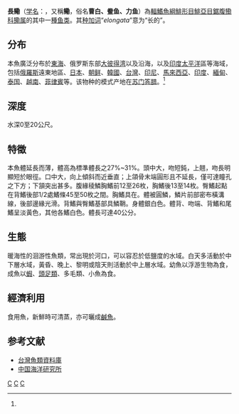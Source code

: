 {{Speciesbox 
| taxon = Ilisha elongata
| image = Elongate ilisha.jpg
| status = LC
| status_system = IUCN3.1
| authority = Bennett, 1830<ref name='id5360'>{{cite web| url =http://www.bioinfo.cn/db05/BjdwSpecies.php?action=view&id=5360| title =鳓| work =《中国动物物种编目数据库》| publisher =中国科学院微生物研究所| author =中国科学院动物研究所| accessdate =2009-04-11| deadurl =yes| archiveurl =https://web.archive.org/web/20160305021924/http://www.bioinfo.cn/db05/BjdwSpecies.php?action=view&id=5360| archivedate =2016-03-05}}</ref>
| synonyms = *''Pellona vimbella''<br /><small>Valenciennes, 1847</small>
*''Pristigaster chinensis''<br /><small>Basilewsky, 1855</small>
*''Pristigaster sinensis''<br /><small>Sauvage, 1881</small>
*''Alosa elongata''<br /><small>Anonymous, 1830</small>
*''Pellona grayana''<br /><small>Valenciennes, 1847</small>
*''Pellona schlegelii''<br /><small>Bleeker, 1853</small>
*''Pellona elongata''<br /><small>Bennett, 1830</small>
*''Clupea affinis''<br /><small>Gray, 1830</small>
*''Ilisha abnormis''<br /><small>Richardson, 1846</small>
*''Pellona leschenaulti''<br /><small>Valenciennes, 1847</small>
}}

'''長鳓'''（[[学名|学名]]：{{lang|la|''Ilisha elongata''}}，又稱'''鳓'''，俗名'''曹白、鲞鱼、力鱼'''）為[[輻鰭魚綱|輻鰭魚綱]][[鯡形目|鯡形目]][[鯡亞目|鯡亞目]][[鋸腹鰳科|鋸腹鰳科]][[鳓属|鳓属]]的其中一[[種|種]][[鱼类|鱼类]]。其[[种加词|种加词]]“''elongata''”意为“长的”。

==分布==
本魚廣泛分布於[[東海|東海]]、俄罗斯东部[[大彼得湾|大彼得湾]]以及沿海，以及[[印度|印度]][[太平洋|太平洋]]區等海域，包括[[俄羅斯|俄羅斯]]遠東地區、[[日本|日本]]、[[朝鲜|朝鲜]]、[[韓國|韓國]]、[[台灣|台灣]]、[[印尼|印尼]]、[[馬來西亞|馬來西亞]]、[[印度|印度]]、[[緬甸|緬甸]]、[[泰国|泰国]]、[[越南|越南]]、[[菲律賓|菲律賓]]等。该物种的模式产地在[[苏门答腊|苏门答腊]]。<ref name='id5360'/>

==深度==
水深0至20公尺。

==特徵==
本魚體延長而薄，體高為標準體長之27%~31%。頭中大，吻短鈍，上翹，吻長明顯短於眼徑。口中大，向上傾斜而近垂直；上頜骨末端圓形且不延長，僅可達瞳孔之下方；下頷突出甚多。腹緣稜鱗胸鰭前12至26枚，胸鰭後13至14枚。臀鰭起點在背鰭後部1/2處鰭條45至50枚之間。胸鰭具在。體被圓鱗，鱗片前部密布橫溝線，後部邊緣光滑。背鰭與臀鰭基部具鱗鞘。身體銀白色。體背、吻端、背鰭和尾鰭呈淡黃色，其他各鰭白色。體長可達40公分。

==生態==
暖海性的洄游性魚類，常出現於河口，可以容忍於低鹽度的水域。白天多活動於中下層水域，黃昏、晚上、黎明或陰天則活動於中上層水域。幼魚以浮游生物為食，成魚以[[蝦|蝦]]、[[頭足類|頭足類]]、多毛類、小魚為食。

==經濟利用==
食用魚，新鮮時可清蒸，亦可曬成[[鹹魚|鹹魚]]。

==参考文献==
{{reflist}}
*[http://fishdb.sinica.edu.tw/ 台灣魚類資料庫] {{Wayback|url=http://fishdb.sinica.edu.tw/ |date=20160304193340 }}
*[http://www.scsio.ac.cn/kxcb/kpwz/201009/t20100908_2952519.html 中国海洋研究所] {{Wayback|url=http://www.scsio.ac.cn/kxcb/kpwz/201009/t20100908_2952519.html |date=20190820152046 }}

{{Taxonbar|from=Q846950}}

[[Category:食用魚|C]]
[[Category:锯腹鳓科|C]]
[[Category:1830年描述的鱼类|C]]